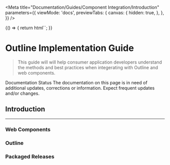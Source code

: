 
<Meta
  title="Documentation/Guides/Component Integration/Introduction"
  parameters={{
    viewMode: 'docs',
    previewTabs: {
      canvas: {
        hidden: true,
      },
    },
  }}
/>

<Story name="Introduction">
  {() => {
    return html``;
  }}
</Story>

# Outline Implementation Guide

> This guide will will help consumer application developers understand the methods and best practices when integerating with Outline and web components.

<outline-alert statusType="info" size="large" class="mb-6">
  <span slot="outline-alert--header">Documentation Status</span>
  The documentation on this page is in need of additional updates, corrections or
  information. <span class="font-semibold italic">
    Expect frequent updates and/or changes.
  </span>
</outline-alert>

## Introduction

---

### Web Components

### Outline

### Packaged Releases
